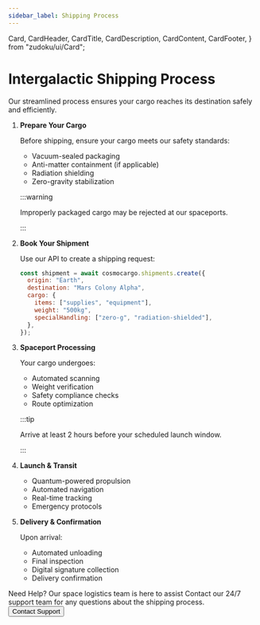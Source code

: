 ```yaml
---
sidebar_label: Shipping Process
---
```


  Card,
  CardHeader,
  CardTitle,
  CardDescription,
  CardContent,
  CardFooter,
} from "zudoku/ui/Card";

# Intergalactic Shipping Process

Our streamlined process ensures your cargo reaches its destination safely and
efficiently.

<Stepper>

1. **Prepare Your Cargo**

   Before shipping, ensure your cargo meets our safety standards:
   - Vacuum-sealed packaging
   - Anti-matter containment (if applicable)
   - Radiation shielding
   - Zero-gravity stabilization

   :::warning

   Improperly packaged cargo may be rejected at our spaceports.

   :::

1. **Book Your Shipment**

   Use our API to create a shipping request:

   ```js
   const shipment = await cosmocargo.shipments.create({
     origin: "Earth",
     destination: "Mars Colony Alpha",
     cargo: {
       items: ["supplies", "equipment"],
       weight: "500kg",
       specialHandling: ["zero-g", "radiation-shielded"],
     },
   });
   ```

1. **Spaceport Processing**

   Your cargo undergoes:
   - Automated scanning
   - Weight verification
   - Safety compliance checks
   - Route optimization

   :::tip

   Arrive at least 2 hours before your scheduled launch window.

   :::

1. **Launch & Transit**
   - Quantum-powered propulsion
   - Automated navigation
   - Real-time tracking
   - Emergency protocols

1. **Delivery & Confirmation**

   Upon arrival:
   - Automated unloading
   - Final inspection
   - Digital signature collection
   - Delivery confirmation

</Stepper>

<Card className="not-prose">
  <CardHeader>
    <CardTitle>Need Help?</CardTitle>
    <CardDescription>
      <span>Our space logistics team is here to assist</span>
    </CardDescription>
  </CardHeader>
  <CardContent>
    Contact our 24/7 support team for any questions about the shipping process.
  </CardContent>
  <CardFooter>
    <Button>Contact Support</Button>
  </CardFooter>
</Card>
